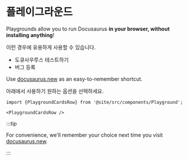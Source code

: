 # 플레이그라운드

Playgrounds allow you to run Docusaurus **in your browser, without installing anything**!

이런 경우에 유용하게 사용할 수 있습니다.

- 도큐사우루스 테스트하기
- 버그 등록

Use [docusaurus.new](https://docusaurus.new) as an easy-to-remember shortcut.

아래에서 사용하기 원하는 옵션을 선택하세요.

```mdx-code-block
import {PlaygroundCardsRow} from '@site/src/components/Playground';

<PlaygroundCardsRow />
```

:::tip

For convenience, we'll remember your choice next time you visit [docusaurus.new](https://docusaurus.new).

:::
